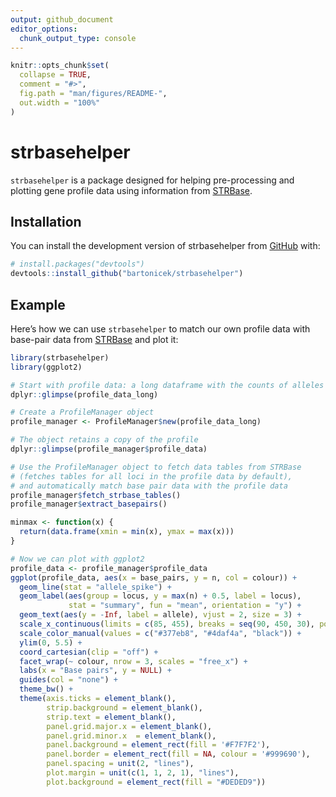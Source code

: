 ```yaml
---
output: github_document
editor_options: 
  chunk_output_type: console
---
```


<!-- README.md is generated from README.Rmd. Please edit that file -->

```r
knitr::opts_chunk$set(
  collapse = TRUE,
  comment = "#>",
  fig.path = "man/figures/README-",
  out.width = "100%"
)
```

# strbasehelper

<!-- badges: start -->
<!-- badges: end -->

`strbasehelper` is a package designed for helping pre-processing and plotting gene profile data using information from [STRBase](https://strbase.nist.gov/).

## Installation

You can install the development version of strbasehelper from [GitHub](https://github.com/) with:

``` r
# install.packages("devtools")
devtools::install_github("bartonicek/strbasehelper")
```

## Example

Here's how we can use `strbasehelper` to match our own profile data with base-pair data from [STRBase](https://strbase.nist.gov/) and plot it:

```r
library(strbasehelper)
library(ggplot2)

# Start with profile data: a long dataframe with the counts of alleles within loci
dplyr::glimpse(profile_data_long)

# Create a ProfileManager object
profile_manager <- ProfileManager$new(profile_data_long)

# The object retains a copy of the profile
dplyr::glimpse(profile_manager$profile_data)

# Use the ProfileManager object to fetch data tables from STRBase
# (fetches tables for all loci in the profile data by default), 
# and automatically match base pair data with the profile data
profile_manager$fetch_strbase_tables()
profile_manager$extract_basepairs()

minmax <- function(x) {
  return(data.frame(xmin = min(x), ymax = max(x)))
}

# Now we can plot with ggplot2
profile_data <- profile_manager$profile_data
ggplot(profile_data, aes(x = base_pairs, y = n, col = colour)) +
  geom_line(stat = "allele_spike") +
  geom_label(aes(group = locus, y = max(n) + 0.5, label = locus), 
             stat = "summary", fun = "mean", orientation = "y") +
  geom_text(aes(y = -Inf, label = allele), vjust = 2, size = 3) +
  scale_x_continuous(limits = c(85, 455), breaks = seq(90, 450, 30), position = "top") +
  scale_color_manual(values = c("#377eb8", "#4daf4a", "black")) +
  ylim(0, 5.5) +
  coord_cartesian(clip = "off") +
  facet_wrap(~ colour, nrow = 3, scales = "free_x") +
  labs(x = "Base pairs", y = NULL) +
  guides(col = "none") +
  theme_bw() +
  theme(axis.ticks = element_blank(),
        strip.background = element_blank(),
        strip.text = element_blank(),
        panel.grid.major.x = element_blank(),
        panel.grid.minor.x  = element_blank(),
        panel.background = element_rect(fill = '#F7F7F2'),
        panel.border = element_rect(fill = NA, colour = '#999690'),
        panel.spacing = unit(2, "lines"),
        plot.margin = unit(c(1, 1, 2, 1), "lines"),
        plot.background = element_rect(fill = "#DEDED9"))

```

